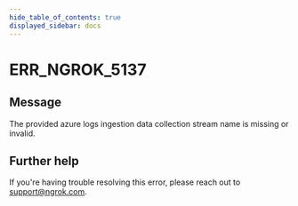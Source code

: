 ```yaml
---
hide_table_of_contents: true
displayed_sidebar: docs
---
```



# ERR_NGROK_5137

## Message

The provided azure logs ingestion data collection stream name is missing or invalid.

<ErrorDetails error="err_ngrok_5137" />

## Further help

If you're having trouble resolving this error, please reach out to [support@ngrok.com](mailto:support@ngrok.com?subject=Help%20with%20ERR_NGROK_5137).
